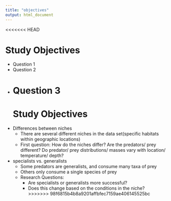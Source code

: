 ```yaml
---
title: "objectives"
output: html_document
---
```

<<<<<<< HEAD

# Study Objectives

- Question 1
- Question 2
- Question 3
=======
# Study Objectives
- Differences between niches
    - There are several different niches in the data set(specific habitats within geographic locations)
    - First question: How do the niches differ? Are the predators/ prey different? Do predator/ prey distributions/ masses vary with location/ temperature/ depth?


- specialists vs. generalists
    - Some predators are generalists, and consume many taxa of prey
    - Others only consume a single species of prey
    - Research Questions: 
        - Are specialists or generalists more successful?
        - Does this change based on the conditions in the niche?
>>>>>>> 98f6815b4b8a9201affbfec7159ae406145525bc
